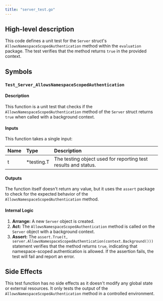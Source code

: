```yaml
---
title: "server_test.go"
---
```


## High-level description
This code defines a unit test for the `Server` struct's `AllowsNamespaceScopedAuthentication` method within the `evaluation` package. The test verifies that the method returns `true` in the provided context.

## Symbols

### `Test_Server_AllowsNamespaceScopedAuthentication`
#### Description
This function is a unit test that checks if the `AllowsNamespaceScopedAuthentication` method of the `Server` struct returns `true` when called with a background context.

#### Inputs
This function takes a single input:

| Name | Type | Description |
|:-----|:-----|:------------|
| t | *testing.T |  The testing object used for reporting test results and status. |

#### Outputs
The function itself doesn't return any value, but it uses the `assert` package to check for the expected behavior of the `AllowsNamespaceScopedAuthentication` method.

#### Internal Logic
1. **Arrange:** A new `Server` object is created.
2. **Act:** The `AllowsNamespaceScopedAuthentication` method is called on the `Server` object with a background context.
3. **Assert:** The `assert.True(t, server.AllowsNamespaceScopedAuthentication(context.Background()))` statement verifies that the method returns `true`, indicating that namespace-scoped authentication is allowed. If the assertion fails, the test will fail and report an error. 

## Side Effects
This test function has no side effects as it doesn't modify any global state or external resources. It only tests the output of the `AllowsNamespaceScopedAuthentication` method in a controlled environment.
